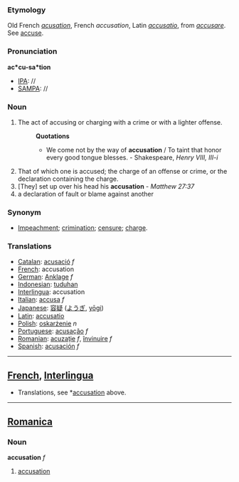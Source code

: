 ===Etymology===
Old French ''[[acusation]]'', French ''accusation'', Latin ''[[accusatio]]'', from ''[[accusare]]''. See [[accuse]].
===Pronunciation===
'''ac*cu-sa*tion'''
*[[IPA]]: //
*[[SAMPA]]: //
===Noun===
#The act of accusing or charging with a crime or with a lighter offense.
#:'''Quotations'''
#:*We come not by the way of '''accusation''' / To taint that honor every good tongue blesses. - Shakespeare, ''Henry VIII, III-i''
#That of which one is accused; the charge of an offense or crime, or the declaration containing the charge.
#[They] set up over his head his '''accusation''' - ''Matthew 27:37''
#a declaration of fault or blame against another
===Synonym===
*[[Impeachment]]; [[crimination]]; [[censure]]; [[charge]].
===Translations===
*[[Catalan]]: [[acusació]] ''f''
*[[French]]: accusation
*[[German]]: [[Anklage]] ''f''
*[[Indonesian]]: [[tuduh]]an
*[[Interlingua]]: accusation
*[[Italian]]: [[accusa]] ''f''
*[[Japanese]]: [[容疑]] ([[ようぎ]], [[yōgi]])
*[[Latin]]: [[accusatio]]
*[[Polish]]: [[oskarżenie]] ''n''
*[[Portuguese]]: [[acusação]] ''f''
*[[Romanian]]: [[acuzaţie]] ''f'', [[învinuire]] ''f''
*[[Spanish]]: [[acusación]] ''f''

----

==[[French]], [[Interlingua]]==
*Translations, see *[[accusation#Translations|accusation]] above.
----

==[[Romanica]]==
===Noun===
<b>accusation</b> ''f''
#[[accusation]]